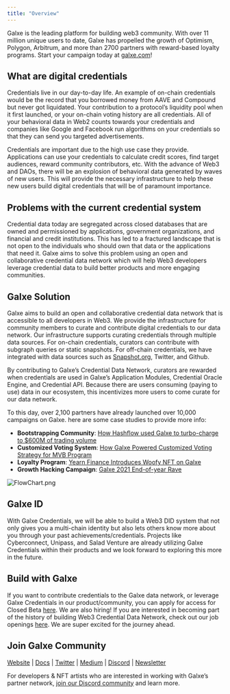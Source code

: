 ```yaml
---
title: "Overview"
---
```


Galxe is the leading platform for building web3 community. With over 11 million unique users to date, Galxe has propelled the growth of Optimism, Polygon, Arbitrum, and more than 2700 partners with reward-based loyalty programs. Start your campaign today at [galxe.com](http://galxe.com/)! [](http://galxe.com/)

## What are digital credentials[](#what-are-digital-credentials "Direct link to heading")

Credentials live in our day-to-day life. An example of on-chain credentials would be the record that you borrowed money from AAVE and Compound but never got liquidated. Your contribution to a protocol’s liquidity pool when it first launched, or your on-chain voting history are all credentials. All of your behavioral data in Web2 counts towards your credentials and companies like Google and Facebook run algorithms on your credentials so that they can send you targeted advertisements.

Credentials are important due to the high use case they provide. Applications can use your credentials to calculate credit scores, find target audiences, reward community contributors, etc. With the advance of Web3 and DAOs, there will be an explosion of behavioral data generated by waves of new users. This will provide the necessary infrastructure to help these new users build digital credentials that will be of paramount importance.

## Problems with the current credential system[](#problems-with-the-current-credential-system "Direct link to heading")

Credential data today are segregated across closed databases that are owned and permissioned by applications, government organizations, and financial and credit institutions. This has led to a fractured landscape that is not open to the individuals who should own that data or the applications that need it. Galxe aims to solve this problem using an open and collaborative credential data network which will help Web3 developers leverage credential data to build better products and more engaging communities.

## Galxe Solution[](#galxe-solution "Direct link to heading")

Galxe aims to build an open and collaborative credential data network that is accessible to all developers in Web3\. We provide the infrastructure for community members to curate and contribute digital credentials to our data network. Our infrastructure supports curating credentials through multiple data sources. For on-chain credentials, curators can contribute with subgraph queries or static snapshots. For off-chain credentials, we have integrated with data sources such as [Snapshot.org](http://snapshot.org/), Twitter, and Github.

By contributing to Galxe’s Credential Data Network, curators are rewarded when credentials are used in Galxe’s Application Modules, Credential Oracle Engine, and Credential API. Because there are users consuming (paying to use) data in our ecosystem, this incentivizes more users to come curate for our data network.

To this day, over 2,100 partners have already launched over 10,000 campaigns on Galxe. here are some case studies to provide more info:

* **Bootstrapping Community**: [How Hashflow used Galxe to turbo-charge to $600M of trading volume](/case-studies/DEXGrowthWithHashflow)
* **Customized Voting System**: [How Galxe Powered Customized Voting Strategy for MVB Program](https://www.binance.org/en/blog/mvbiii-forming-a-voting-committee-to-bring-decentralization-into-the-mvb-program/)
* **Loyalty Program**: [Yearn Finance Introduces Woofy NFT on Galxe](https://blog.galxe.com/yearn-finance-introduces-woofy-nfts-on-project-galaxy-95bf7ece2493)
* **Growth Hacking Campaign**: [Galxe 2021 End-of-year Rave](https://blog.galxe.com/growth-hacking-in-web3-2021-project-galaxy-eoy-rave-campaign-recap-946a7452930b)

![FlowChart.png](/images/FlowChart-9b0c8fa158b7438c54d65c3bfb9e7953.png "Flow Chart")

## Galxe ID[](#galxe-id "Direct link to heading")

With Galxe Credentials, we will be able to build a Web3 DID system that not only gives you a multi-chain identity but also lets others know more about you through your past achievements/credentials. Projects like Cyberconnect, Unipass, and Salad Venture are already utilizing Galxe Credentials within their products and we look forward to exploring this more in the future.

## Build with Galxe[](#build-with-galxe "Direct link to heading")

If you want to contribute credentials to the Galxe data network, or leverage Galxe Credentials in our product/community, you can apply for access for Closed Beta [here](https://gal.xyz/application). We are also hiring! If you are interested in becoming part of the history of building Web3 Credential Data Network, check out our job openings [here](https://gal.xyz/careers). We are super excited for the journey ahead.

## Join Galxe Community[](#join-galxe-community "Direct link to heading")

[Website](https://galxe.com/) | [Docs](https://docs.galxe.com/) | [Twitter](https://twitter.com/intent/follow?screen%5Fname=Galxe) | [Medium](https://blog.galxe.com/) | [Discord](https://discord.gg/galxe) | [Newsletter](http://newsletter.galxe.com/)

For developers & NFT artists who are interested in working with Galxe’s partner network, [join our Discord community](https://discord.gg/galxe) and learn more.